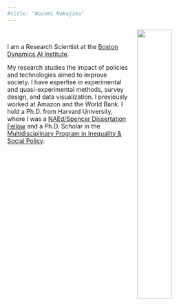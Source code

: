 ```yaml
---
#title: "Nozomi Nakajima"
---
```

<link rel="stylesheet" href=https://cdn.rawgit.com/jpswalsh/academicons/master/css/academicons.min.css type="text/css">

<img src="images/nozomi.jpg" style="width:40%; margin-left: 20px" align="right">

\  

I am a Research Scientist at the [Boston Dynamics AI Institute](https://theaiinstitute.com/). 

My research studies the impact of policies and technologies aimed to improve society. I have expertise in experimental and quasi-experimental methods, survey design, and data visualization. I previously worked at Amazon and the World Bank. I hold a Ph.D. from Harvard University, where I was a [NAEd/Spencer Dissertation Fellow](https://naeducation.org/2021-naed-spencer-dissertation-fellows/) and a Ph.D. Scholar in the [Multidisciplinary Program in Inequality & Social Policy](https://inequality.hks.harvard.edu/people/nozomi-nakajima). 




